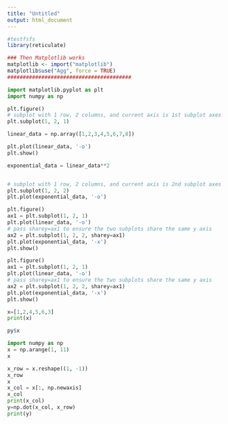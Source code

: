 ```yaml
---
title: "Untitled"
output: html_document
---
```



```r
#testfsfs
library(reticulate)

### Then Matplotlib works
matplotlib <- import("matplotlib")
matplotlib$use("Agg", force = TRUE)
########################################

```




```python
import matplotlib.pyplot as plt
import numpy as np

plt.figure()
# subplot with 1 row, 2 columns, and current axis is 1st subplot axes
plt.subplot(1, 2, 1)

linear_data = np.array([1,2,3,4,5,6,7,8])

plt.plot(linear_data, '-o')
plt.show()

```

```python
exponential_data = linear_data**2 


# subplot with 1 row, 2 columns, and current axis is 2nd subplot axes
plt.subplot(1, 2, 2)
plt.plot(exponential_data, '-o')

plt.figure()
ax1 = plt.subplot(1, 2, 1)
plt.plot(linear_data, '-o')
# pass sharey=ax1 to ensure the two subplots share the same y axis
ax2 = plt.subplot(1, 2, 2, sharey=ax1)
plt.plot(exponential_data, '-x')
plt.show()
```
```python

plt.figure()
ax1 = plt.subplot(1, 2, 1)
plt.plot(linear_data, '-o')
# pass sharey=ax1 to ensure the two subplots share the same y axis
ax2 = plt.subplot(1, 2, 2, sharey=ax1)
plt.plot(exponential_data, '-x')
plt.show()
```


```python

x=[1,2,4,5,6,3]
print(x)

```
```r
py$x
```


```python

import numpy as np
x = np.arange(1, 11)
x

x_row = x.reshape((1, -1))
x_row
x
x_col = x[:, np.newaxis]
x_col
print(x_col)
y=np.dot(x_col, x_row)
print(y)
```
